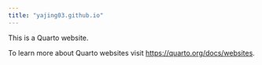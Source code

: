 ```yaml
---
title: "yajing03.github.io"
---
```


This is a Quarto website.

To learn more about Quarto websites visit <https://quarto.org/docs/websites>.
